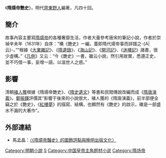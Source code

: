 《'''隋煬帝艷史'''》，明代[[齊東野人|齊東野人]]編著，凡四十回。

== 簡介 ==
故事內容主要寫[[隋煬帝|隋煬帝]]的各種奢靡生活，作者大量參考唐宋的筆記小說，作者於崇禎辛未年（1631年）自序：“構《艷史》一編，蓋即隋代煬帝事而詳譜之-{A|云}-。”“根據《[[大業雜記|大業雜記]]》、《[[隋遺錄|隋遺錄]]》、《[[海山記|海山記]]》、《[[開河記|開河記]]》、《[[迷樓記|迷樓記]]》諸書，很少虛構。”《[[凡例|凡例]]》又云：“今《艷史》一書，雖云小說，然引用故實，悉遵正史，並不巧借一事，妄增一語，以滋世人之惑。”

== 影響 ==
清朝[[褚人獲|褚人獲]]根據《隋煬帝艷史》、《[[隋史遺文|隋史遺文]]》等書和民間傳說改編而成《[[隋唐演義|隋唐演義]]》。[[鄭振鐸|鄭振鐸]]評價其“影響于後來的小說很大，褚人獲的《隋唐演義》，前半部便全竊之於《艷史》，《[[紅樓夢|紅樓夢]]》的描寫、結構，也顯然有《艷史》的啟示，確是一部盛水不漏的大著作”。
==外部連結==
*馬孟晶：[http://www2.scu.edu.tw/history/PDF/2-16.pdf 〈《隋煬帝豔史》的圖飾評點與晚明出版文化〉]

[[Category:明朝小說|Category:明朝小說]]
[[Category:隋朝背景小說|S]]
[[Category:中国皇帝主角题材小说|Category:中国皇帝主角题材小说]]
[[Category:隋炀帝|Category:隋炀帝]]